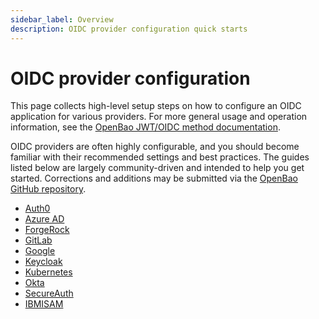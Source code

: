 ```yaml
---
sidebar_label: Overview
description: OIDC provider configuration quick starts
---
```


# OIDC provider configuration

This page collects high-level setup steps on how to configure an OIDC
application for various providers. For more general usage and operation
information, see the [OpenBao JWT/OIDC method documentation](/docs/auth/jwt).

OIDC providers are often highly configurable, and you should become familiar with
their recommended settings and best practices. The guides listed below are
largely community-driven and intended to help you get started. Corrections
and additions may be submitted via the [OpenBao GitHub repository](https://github.com/openbao/openbao).

- [Auth0](/docs/auth/jwt/oidc-providers/auth0)
- [Azure AD](/docs/auth/jwt/oidc-providers/azuread)
- [ForgeRock](/docs/auth/jwt/oidc-providers/forgerock)
- [GitLab](/docs/auth/jwt/oidc-providers/gitlab)
- [Google](/docs/auth/jwt/oidc-providers/google)
- [Keycloak](/docs/auth/jwt/oidc-providers/keycloak)
- [Kubernetes](/docs/auth/jwt/oidc-providers/kubernetes)
- [Okta](/docs/auth/jwt/oidc-providers/okta)
- [SecureAuth](/docs/auth/jwt/oidc-providers/secureauth)
- [IBMISAM](/docs/auth/jwt/oidc-providers/ibmisam)
